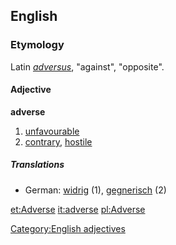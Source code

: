 ==English==

===Etymology===
Latin ''[[adversus]]'', "against", "opposite".

====Adjective====
'''adverse'''
# [[unfavourable]]
# [[contrary]], [[hostile]]

=====Translations=====
*German: [[widrig]] (1), [[gegnerisch]] (2)

[[Category:English adjectives]]
[[et:Adverse]]
[[it:adverse]]
[[pl:Adverse]]